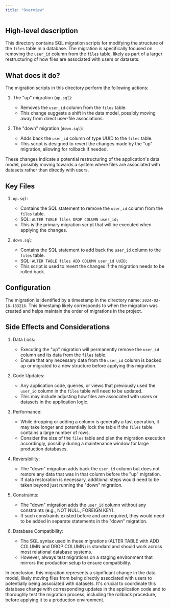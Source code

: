 ```yaml
---
title: "Overview"
---
```


## High-level description
This directory contains SQL migration scripts for modifying the structure of the `files` table in a database. The migration is specifically focused on removing the `user_id` column from the `files` table, likely as part of a larger restructuring of how files are associated with users or datasets.

## What does it do?
The migration scripts in this directory perform the following actions:

1. The "up" migration (`up.sql`):
   - Removes the `user_id` column from the `files` table.
   - This change suggests a shift in the data model, possibly moving away from direct user-file associations.

2. The "down" migration (`down.sql`):
   - Adds back the `user_id` column of type UUID to the `files` table.
   - This script is designed to revert the changes made by the "up" migration, allowing for rollback if needed.

These changes indicate a potential restructuring of the application's data model, possibly moving towards a system where files are associated with datasets rather than directly with users.

## Key Files

1. `up.sql`:
   - Contains the SQL statement to remove the `user_id` column from the `files` table.
   - SQL: `ALTER TABLE files DROP COLUMN user_id;`
   - This is the primary migration script that will be executed when applying the changes.

2. `down.sql`:
   - Contains the SQL statement to add back the `user_id` column to the `files` table.
   - SQL: `ALTER TABLE files ADD COLUMN user_id UUID;`
   - This script is used to revert the changes if the migration needs to be rolled back.

## Configuration
The migration is identified by a timestamp in the directory name: `2024-02-16-183216`. This timestamp likely corresponds to when the migration was created and helps maintain the order of migrations in the project.

## Side Effects and Considerations

1. Data Loss:
   - Executing the "up" migration will permanently remove the `user_id` column and its data from the `files` table.
   - Ensure that any necessary data from the `user_id` column is backed up or migrated to a new structure before applying this migration.

2. Code Updates:
   - Any application code, queries, or views that previously used the `user_id` column in the `files` table will need to be updated.
   - This may include adjusting how files are associated with users or datasets in the application logic.

3. Performance:
   - While dropping or adding a column is generally a fast operation, it may take longer and potentially lock the table if the `files` table contains a large number of rows.
   - Consider the size of the `files` table and plan the migration execution accordingly, possibly during a maintenance window for large production databases.

4. Reversibility:
   - The "down" migration adds back the `user_id` column but does not restore any data that was in that column before the "up" migration.
   - If data restoration is necessary, additional steps would need to be taken beyond just running the "down" migration.

5. Constraints:
   - The "down" migration adds the `user_id` column without any constraints (e.g., NOT NULL, FOREIGN KEY).
   - If such constraints existed before and are required, they would need to be added in separate statements in the "down" migration.

6. Database Compatibility:
   - The SQL syntax used in these migrations (ALTER TABLE with ADD COLUMN and DROP COLUMN) is standard and should work across most relational database systems.
   - However, always test migrations on a staging environment that mirrors the production setup to ensure compatibility.

In conclusion, this migration represents a significant change in the data model, likely moving files from being directly associated with users to potentially being associated with datasets. It's crucial to coordinate this database change with corresponding updates in the application code and to thoroughly test the migration process, including the rollback procedure, before applying it to a production environment.